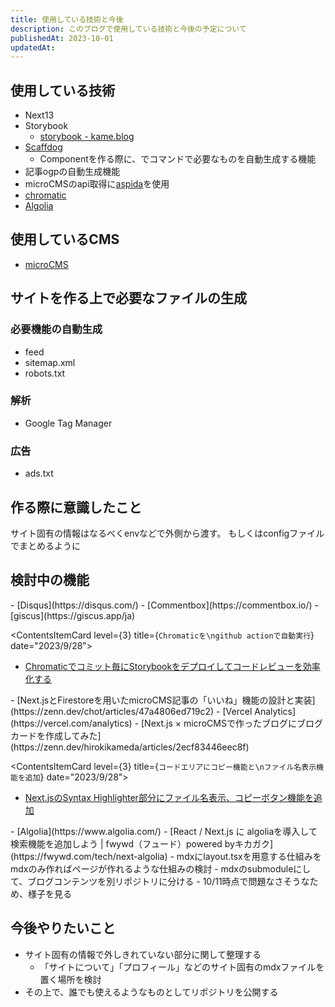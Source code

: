 ```yaml
---
title: 使用している技術と今後
description: このブログで使用している技術と今後の予定について
publishedAt: 2023-10-01
updatedAt: 
---
```




## 使用している技術
- Next13
- Storybook
  - [storybook - kame.blog](https://storybook.kame.blog/)
- [Scaffdog](https://scaff.dog/)
  - Componentを作る際に、でコマンドで必要なものを自動生成する機能
- 記事ogpの自動生成機能
- microCMSのapi取得に[aspida](https://blog.microcms.io/how-to-use-aspida/)を使用
- [chromatic](https://www.chromatic.com/)
- [Algolia](https://www.algolia.com/)

## 使用しているCMS
- [microCMS](https://microcms.io/)

## サイトを作る上で必要なファイルの生成

### 必要機能の自動生成

- feed
- sitemap.xml
- robots.txt

### 解析

- Google Tag Manager

### 広告

- ads.txt

## 作る際に意識したこと

サイト固有の情報はなるべくenvなどで外側から渡す。
もしくはconfigファイルでまとめるように

## 検討中の機能


<ContentsContainer grid={2}>

<ContentsItemCard level={3} title="目次のスクロールによるハイライト機能"  date="2023/10/21" url="/log/highlight-talbe-of-contents">
  <Batch status="success" />
</ContentsItemCard>

<ContentsItemCard level={3} title="コメント機能"  date="2023/9/28">
  <Batch status="waiting" />
- [Disqus](https://disqus.com/)
- [Commentbox](https://commentbox.io/)
- [giscus](https://giscus.app/ja)
</ContentsItemCard>

<ContentsItemCard level={3} title={`Chromaticを\ngithub actionで自動実行`}  date="2023/9/28">
  <Batch status="waiting" />
- [Chromaticでコミット毎にStorybookをデプロイしてコードレビューを効率化する](https://zenn.dev/keitakn/articles/storybook-deploy-to-chromatic)
</ContentsItemCard>


<ContentsItemCard level={3} title="いいね機能の実装"  date="2023/9/28">
  <Batch status="waiting" />
- [Next.jsとFirestoreを用いたmicroCMS記事の「いいね」機能の設計と実装](https://zenn.dev/chot/articles/47a4806ed719c2)
</ContentsItemCard>

<ContentsItemCard level={3} title="Vercel Analyticsの導入"  date="2023/9/28">
  <Batch status="waiting" />
- [Vercel Analytics](https://vercel.com/analytics)
</ContentsItemCard>

<ContentsItemCard level={3} title="リンクにブログカードを導入する"  date="2023/9/28">
  <Batch status="waiting" />
- [Next.js × microCMSで作ったブログにブログカードを作成してみた](https://zenn.dev/hirokikameda/articles/2ecf83446eec8f)
</ContentsItemCard>

<ContentsItemCard level={3} title={`コードエリアにコピー機能と\nファイル名表示機能を追加`}  date="2023/9/28">
  <Batch status="waiting" />
- [Next.jsのSyntax Highlighter部分にファイル名表示、コピーボタン機能を追加](https://itc-engineering-blog.netlify.app/blogs/nextjs-filename-copy)
</ContentsItemCard>

<ContentsItemCard level={3} title="検索機能"  date="2023/1/13">
  <Batch status="success" />
- [Algolia](https://www.algolia.com/)
  - [React / Next.js に algoliaを導入して検索機能を追加しよう | fwywd（フュード）powered byキカガク](https://fwywd.com/tech/next-algolia)
</ContentsItemCard>

<ContentsItemCard level={3} title="mdxページ作成の簡易化"  date="2023/10/4" url="/log/mdx-page-simple">
  <Batch status="success" />
- mdxにlayout.tsxを用意する仕組みをmdxのみ作ればページが作れるような仕組みの検討

</ContentsItemCard>

<ContentsItemCard level={3} title="mdxページのsubmodule化"  date="2023/10/4" url="/log/mdx-page-submodule">
  <Batch status="success" />
- mdxのsubmoduleにして、ブログコンテンツを別リポジトリに分ける
</ContentsItemCard>

<ContentsItemCard level={3} title="vercelのdeploy時に@ducanh2912/next-pwaでエラーになる"  date="2023/10/4" url="/log/next-pwa-error">
  <Batch status="waiting" />
- 10/11時点で問題なさそうなため、様子を見る
</ContentsItemCard>

<ContentsItemCard level={3} title="mdxページに目次をつける" url="/log/mdx-page-toc" date="2023/9/28">
  <Batch status="issue" />
</ContentsItemCard>

<ContentsItemCard level={3} title="SNS共有リンクの追加"  date="2023/9/28">
  <Batch status="waiting" />
</ContentsItemCard>

</ContentsContainer>

## 今後やりたいこと

- サイト固有の情報で外しきれていない部分に関して整理する
  - 「サイトについて」「プロフィール」などのサイト固有のmdxファイルを置く場所を検討
- その上で、誰でも使えるようなものとしてリポジトリを公開する
